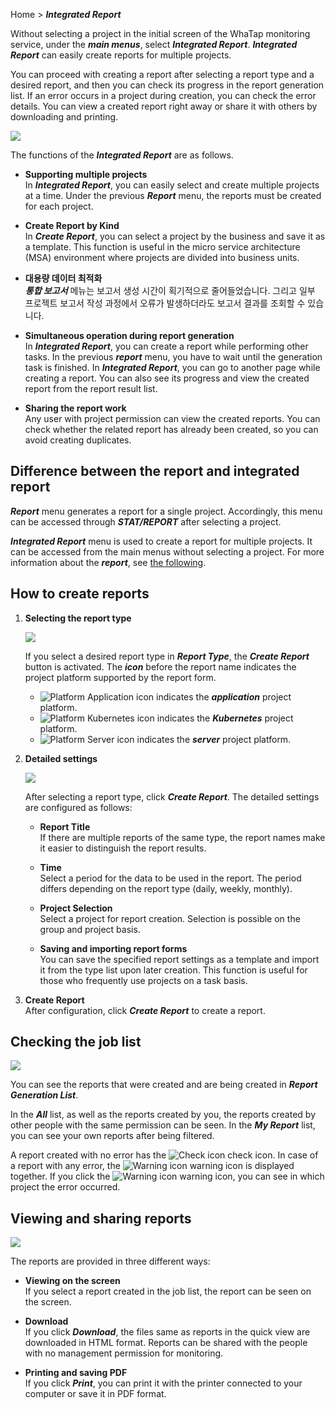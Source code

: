 Home > **_Integrated Report_**

Without selecting a project in the initial screen of the WhaTap monitoring service, under the **_main menus_**, select **_Integrated Report_**. **_Integrated Report_** can easily create reports for multiple projects. 

You can proceed with creating a report after selecting a report type and a desired report, and then you can check its progress in the report generation list. If an error occurs in a project during creation, you can check the error details. You can view a created report right away or share it with others by downloading and printing.

![](https://img.whatap.io/media/images/integration_report_01.png)

The functions of the **_Integrated Report_** are as follows.

-   **Supporting multiple projects**\
      In **_Integrated Report_**, you can easily select and create multiple projects at a time. Under the previous **_Report_** menu, the reports must be created for each project. <!-- It is cumbersome if you have many projects. --> 

-   **Create Report by Kind**\
       In **_Create Report_**, you can select a project by the business and save it as a template. This function is useful in the micro service architecture (MSA) environment where projects are divided into business units.

-   **대용량 데이터 최적화**\
      **_통합 보고서_** 메뉴는 보고서 생성 시간이 획기적으로 줄어들었습니다. <!-- 기존 ***보고서*** 메뉴는 하나의 프로젝트에 많은 서비스가 존재하면 보고서를 생성하는데 시간이 오래 걸렸습니다. --> 그리고 일부 프로젝트 보고서 작성 과정에서 오류가 발생하더라도 보고서 결과를 조회할 수 있습니다.

-   **Simultaneous operation during report generation**\
    In **_Integrated Report_**, you can create a report while performing other tasks. In the previous **_report_** menu, you have to wait until the generation task is finished.
    In **_Integrated Report_**, you can go to another page while creating a report. You can also see its progress and view the created report from the report result list. 

-   **Sharing the report work**\
      Any user with project permission can view the created reports. You can check whether the related report has already been created, so you can avoid creating duplicates.

## Difference between the report and integrated report

**_Report_** menu generates a report for a single project. Accordingly, this menu can be accessed through **_STAT/REPORT_** after selecting a project.

**_Integrated Report_** menu is used to create a report for multiple projects. It can be accessed from the main menus without selecting a project. For more information about the **_report_**, see [the following](report-intro).

## How to create reports

1.  **Selecting the report type**  

    ![](https://img.whatap.io/media/images/integration_report_02.png)  

    If you select a desired report type in **_Report Type_**, the **_Create Report_** button is activated. The **_icon_** before the report name indicates the project platform supported by the report form.  

    -   ![Platform Application icon](/img/platform-application.svg) indicates the **_application_** project platform.
    -   ![Platform Kubernetes icon](/img/platform-kubernetes.svg) indicates the **_Kubernetes_** project platform.
    -   ![Platform Server icon](/img/platform-server.svg) indicates the **_server_** project platform.  

    <!-- 프로젝트 플랫폼 아이콘 안내는 ~~다음 설명서~~를 참조하세요. -->

    <!-- 아이콘 안내 필요?? 디테일 써머리 인클루드, 노트, 혹은 페이지 링크 활용-->

2.  **Detailed settings**  

    ![](https://img.whatap.io/media/images/master_report_2.png)

    After selecting a report type, click **_Create Report_**. The detailed settings are configured as follows:

    -   **Report Title**\
          If there are multiple reports of the same type, the report names make it easier to distinguish the report results.

    -   **Time**\
          Select a period for the data to be used in the report. The period differs depending on the report type (daily, weekly, monthly).  

    -   **Project Selection**\
          Select a project for report creation. Selection is possible on the group and project basis.  

    -   **Saving and importing report forms**\
          You can save the specified report settings as a template and import it from the type list upon later creation. This function is useful for those who frequently use projects on a task basis.

3.  **Create Report**\
    After configuration, click **_Create Report_** to create a report.

## Checking the job list

![](https://img.whatap.io/media/images/integration_report_03.png)

You can see the reports that were created and are being created in **_Report Generation List_**. 

In the **_All_** list, as well as the reports created by you, the reports created by other people with the same permission can be seen. In the **_My Report_** list, you can see your own reports after being filtered.

A report created with no error has the <span class='woer'>![Check icon](/img/ic-check-bl.svg) check</span> icon. In case of a report with any error, the <span class='wer'>![Warning icon](/img/ic-warning-org.svg) warning</span> icon is displayed together. If you click the <span class='wer'>![Warning icon](/img/ic-warning-org.svg) warning</span> icon, you can see in which project the error occurred.

## Viewing and sharing reports

![](https://img.whatap.io/media/images/integration_report_04.png)

The reports are provided in three different ways:

-   **Viewing on the screen**\
      If you select a report created in the job list, the report can be seen on the screen.

-   **Download**\
       If you click **_Download_**, the files same as reports in the quick view are downloaded in HTML format. Reports can be shared with the people with no management permission for monitoring.

-   **Printing and saving PDF**\
      If you click **_Print_**, you can print it with the printer connected to your computer or save it in PDF format.
